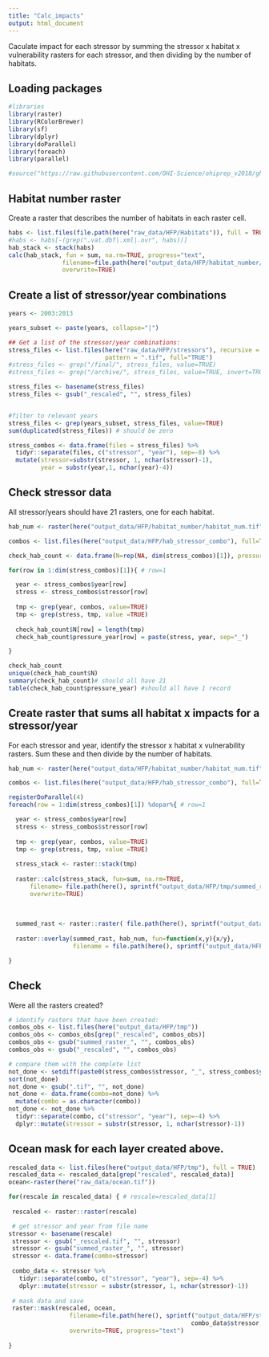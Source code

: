 ```yaml
---
title: "Calc_impacts"
output: html_document
---
```


Caculate impact for each stressor by summing the stressor x habitat x vulnerability rasters for each stressor, and then dividing by the number of habitats.

## Loading packages

```r
#libraries
library(raster)
library(RColorBrewer)
library(sf)
library(dplyr)
library(doParallel)
library(foreach)
library(parallel)

#source("https://raw.githubusercontent.com/OHI-Science/ohiprep_v2018/gh-pages/src/R/spatial_common.R")
```

## Habitat number raster
Create a raster that describes the number of habitats in each raster cell.

```r

habs <- list.files(file.path(here("raw_data/HFP/Habitats")), full = TRUE)
#habs <- habs[-(grep(".vat.dbf|.xml|.ovr", habs))]
hab_stack <- stack(habs)
calc(hab_stack, fun = sum, na.rm=TRUE, progress="text",
               filename=file.path(here("output_data/HFP/habitat_number/habitat_num.tif")),
               overwrite=TRUE)

```

## Create a list of stressor/year combinations

```r
years <- 2003:2013

years_subset <- paste(years, collapse="|")

## Get a list of the stressor/year combinations:
stress_files <- list.files(here("raw_data/HFP/stressors"), recursive = TRUE, 
                           pattern = ".tif", full="TRUE")
#stress_files <- grep("/final/", stress_files, value=TRUE)
#stress_files <- grep("/archive/", stress_files, value=TRUE, invert=TRUE)

stress_files <- basename(stress_files)
stress_files <- gsub("_rescaled", "", stress_files)


#filter to relevant years
stress_files <- grep(years_subset, stress_files, value=TRUE)
sum(duplicated(stress_files)) # should be zero

stress_combos <- data.frame(files = stress_files) %>%
  tidyr::separate(files, c("stressor", "year"), sep=-8) %>%
  mutate(stressor=substr(stressor, 1, nchar(stressor)-1),
         year = substr(year,1, nchar(year)-4)) 

```

## Check stressor data
All stressor/years should have 21 rasters, one for each habitat.

```r

hab_num <- raster(here("output_data/HFP/habitat_number/habitat_num.tif"))

combos <- list.files(here("output_data/HFP/hab_stressor_combo"), full=TRUE)

check_hab_count <- data.frame(N=rep(NA, dim(stress_combos)[1]), pressure_year=rep(NA, dim(stress_combos)[1]))

for(row in 1:dim(stress_combos)[1]){ # row=1

  year <- stress_combos$year[row]
  stress <- stress_combos$stressor[row]
  
  tmp <- grep(year, combos, value=TRUE)
  tmp <- grep(stress, tmp, value =TRUE)
  
  check_hab_count$N[row] = length(tmp)
  check_hab_count$pressure_year[row] = paste(stress, year, sep="_")

}

check_hab_count
unique(check_hab_count$N)
summary(check_hab_count)# should all have 21
table(check_hab_count$pressure_year) #should all have 1 record

```

## Create raster that sums all habitat x impacts for a stressor/year
For each stressor and year, identify the stressor x habitat x vulnerability rasters.  Sum these and then divide by the number of habitats.  

```r
hab_num <- raster(here("output_data/HFP/habitat_number/habitat_num.tif"))

combos <- list.files(here("output_data/HFP/hab_stressor_combo"), full=TRUE)

registerDoParallel(4)
foreach(row = 1:dim(stress_combos)[1]) %dopar%{ # row=1

  year <- stress_combos$year[row]
  stress <- stress_combos$stressor[row]
  
  tmp <- grep(year, combos, value=TRUE)
  tmp <- grep(stress, tmp, value =TRUE)
  
  stress_stack <- raster::stack(tmp)
  
  raster::calc(stress_stack, fun=sum, na.rm=TRUE,
      filename= file.path(here(), sprintf("output_data/HFP/tmp/summed_raster_%s_%s.tif", stress, year)), 
      overwrite=TRUE)
  
 
  
  summed_rast <- raster::raster( file.path(here(), sprintf("output_data/HFP/tmp/summed_raster_%s_%s.tif", stress, year)))
  
  raster::overlay(summed_rast, hab_num, fun=function(x,y){x/y}, 
                  filename = file.path(here(), sprintf("output_data/HFP/tmp/summed_raster_%s_%s_rescaled.tif", stress, year)), overwrite=TRUE)

}

```

## Check
Were all the rasters created?

```r
# identify rasters that have been created:
combos_obs <- list.files(here("output_data/HFP/tmp"))
combos_obs <- combos_obs[grep("_rescaled", combos_obs)]
combos_obs <- gsub("summed_raster_", "", combos_obs)
combos_obs <- gsub("_rescaled", "", combos_obs)

# compare them with the complete list
not_done <- setdiff(paste0(stress_combos$stressor, "_", stress_combos$year, ".tif"), combos_obs)
sort(not_done)
not_done <- gsub(".tif", "", not_done)
not_done <- data.frame(combo=not_done) %>%
  mutate(combo = as.character(combo))
not_done <- not_done %>%
  tidyr::separate(combo, c("stressor", "year"), sep=-4) %>%
  dplyr::mutate(stressor = substr(stressor, 1, nchar(stressor)-1))


```


## Ocean mask for each layer created above.

```r
rescaled_data <- list.files(here("output_data/HFP/tmp"), full = TRUE)
rescaled_data <- rescaled_data[grep("rescaled", rescaled_data)]
ocean<-raster(here("raw_data/ocean.tif"))

for(rescale in rescaled_data) { # rescale=rescaled_data[1]
  
 rescaled <- raster::raster(rescale)

 # get stressor and year from file name
stressor <- basename(rescale)
 stressor <- gsub("_rescaled.tif", "", stressor)
 stressor <- gsub("summed_raster_", "", stressor)
 stressor <- data.frame(combo=stressor)
 
 combo_data <- stressor %>% 
   tidyr::separate(combo, c("stressor", "year"), sep=-4) %>%
   dplyr::mutate(stressor = substr(stressor, 1, nchar(stressor)-1))
 
 # mask data and save
 raster::mask(rescaled, ocean,
                 filename=file.path(here(), sprintf("output_data/HFP/stressor_impact/%s_%s.tif", 
                                                   combo_data$stressor, combo_data$year)),
                 overwrite=TRUE, progress="text")
 
}

```
